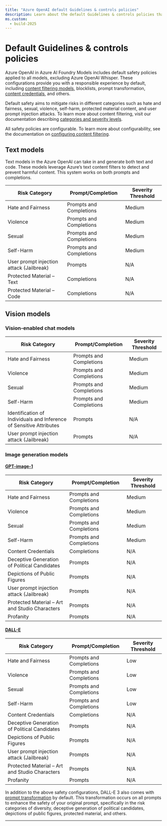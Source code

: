 ```yaml
---
title: "Azure OpenAI default Guidelines & controls policies"
description: Learn about the default Guidelines & controls policies that Azure OpenAI uses to flag content and ensure responsible use of the service.
ms.custom:
  - build-2025
---
```


# Default Guidelines & controls policies


Azure OpenAI in Azure AI Foundry Models includes default safety policies applied to all models, excluding Azure OpenAI Whisper. These configurations provide you with a responsible experience by default, including [content filtering models](/azure/ai-services/openai/concepts/content-filter?tabs=warning%2Cpython-new), blocklists, prompt transformation, [content credentials](/azure/ai-services/openai/concepts/content-credentials), and others.

Default safety aims to mitigate risks in different categories such as hate and fairness, sexual, violence, self-harm, protected material content, and user prompt injection attacks. To learn more about content filtering, visit our documentation describing [categories and severity levels](/azure/ai-services/openai/concepts/content-filter?tabs=warning%2Cpython-new).

All safety policies are configurable. To learn more about configurability, see the documentation on [configuring content filtering](/azure/ai-services/openai/how-to/content-filters).

## Text models

Text models in the Azure OpenAI can take in and generate both text and code. These models leverage Azure’s text content filters to detect and prevent harmful content. This system works on both prompts and completions. 

| Risk Category     | Prompt/Completion | Severity Threshold |
|-------------------------------------------|------------------------|---------------------|
| Hate and Fairness | Prompts and Completions| Medium    |
| Violence     | Prompts and Completions| Medium    |
| Sexual  | Prompts and Completions| Medium    |
| Self-Harm    | Prompts and Completions| Medium    |
| User prompt injection attack (Jailbreak)  | Prompts | N/A  |
| Protected Material – Text  | Completions  | N/A  |
| Protected Material – Code  | Completions  | N/A  |



## Vision models

### Vision-enabled chat models

| Risk Category  | Prompt/Completion | Severity Threshold |
|------------------------------------------------------|------------------------|---------------------|
| Hate and Fairness  | Prompts and Completions| Medium    |
| Violence  | Prompts and Completions| Medium    |
| Sexual    | Prompts and Completions| Medium    |
| Self-Harm | Prompts and Completions| Medium    |
| Identification of Individuals and Inference of Sensitive Attributes | Prompts | N/A  |
| User prompt injection attack (Jailbreak)   | Prompts | N/A  |

### Image generation models

#### [GPT-image-1](#tab/gpt-image-1)

| Risk Category   | Prompt/Completion | Severity Threshold |
|---------------------------------------------------|------------------------|---------------------|
| Hate and Fairness    | Prompts and Completions| Medium  |
| Violence    | Prompts and Completions| Medium  |
| Sexual | Prompts and Completions| Medium  |
| Self-Harm   | Prompts and Completions| Medium  |
| Content Credentials  | Completions  | N/A  |
| Deceptive Generation of Political Candidates | Prompts | N/A  |
| Depictions of Public Figures   | Prompts | N/A  |
| User prompt injection attack (Jailbreak)     | Prompts | N/A  |
| Protected Material – Art and Studio Characters    | Prompts | N/A  |
| Profanity   | Prompts | N/A  |

#### [DALL-E](#tab/dalle)

| Risk Category   | Prompt/Completion | Severity Threshold |
|---------------------------------------------------|------------------------|---------------------|
| Hate and Fairness    | Prompts and Completions| Low  |
| Violence    | Prompts and Completions| Low  |
| Sexual | Prompts and Completions| Low  |
| Self-Harm   | Prompts and Completions| Low  |
| Content Credentials  | Completions  | N/A  |
| Deceptive Generation of Political Candidates | Prompts | N/A  |
| Depictions of Public Figures   | Prompts | N/A  |
| User prompt injection attack (Jailbreak)     | Prompts | N/A  |
| Protected Material – Art and Studio Characters    | Prompts | N/A  |
| Profanity   | Prompts | N/A  |

In addition to the above safety configurations, DALL-E 3 also comes with [prompt transformation](./prompt-transformation) by default. This transformation occurs on all prompts to enhance the safety of your original prompt, specifically in the risk categories of diversity, deceptive generation of political candidates, depictions of public figures, protected material, and others. 

---

